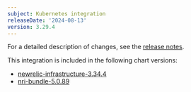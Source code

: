 ```yaml
---
subject: Kubernetes integration
releaseDate: '2024-08-13'
version: 3.29.4
---
```


For a detailed description of changes, see the [release notes](https://github.com/newrelic/nri-kubernetes/releases/tag/v3.29.4).

This integration is included in the following chart versions:

* [newrelic-infrastructure-3.34.4](https://github.com/newrelic/nri-kubernetes/releases/tag/newrelic-infrastructure-3.34.4)
* [nri-bundle-5.0.89](https://github.com/newrelic/helm-charts/releases/tag/nri-bundle-5.0.89)
